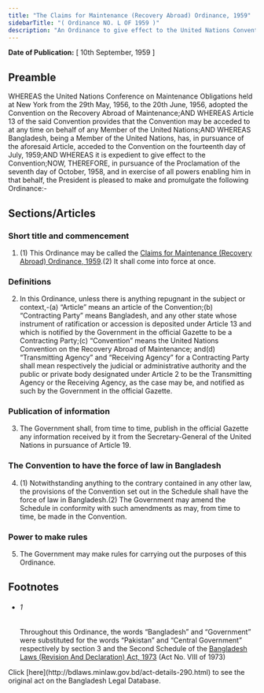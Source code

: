 ```yaml
---
title: "The Claims for Maintenance (Recovery Abroad) Ordinance, 1959"
sidebarTitle: "( Ordinance NO. L OF 1959 )"
description: "An Ordinance to give effect to the United Nations Convention on the Recovery Abroad of Claims for Maintenance.1♣"
---
```


**Date of Publication:** [ 10th September, 1959 ]

## Preamble

WHEREAS the United Nations Conference on Maintenance Obligations held at New York from the 29th May, 1956, to the 20th June, 1956, adopted the Convention on the Recovery Abroad of Maintenance;AND WHEREAS Article 13 of the said Convention provides that the Convention may be acceded to at any time on behalf of any Member of the United Nations;AND WHEREAS Bangladesh, being a Member of the United Nations, has, in pursuance of the aforesaid Article, acceded to the Convention on the fourteenth day of July, 1959;AND WHEREAS it is expedient to give effect to the Convention;NOW, THEREFORE, in pursuance of the Proclamation of the seventh day of October, 1958, and in exercise of all powers enabling him in that behalf, the President is pleased to make and promulgate the following Ordinance:-

## Sections/Articles

### Short title and commencement

1. (1) This Ordinance may be called the [Claims for Maintenance (Recovery Abroad) Ordinance, 1959](/act-290.html "Claims for Maintenance (Recovery Abroad) Ordinance, 1959").(2) It shall come into force at once.

### Definitions

2. In this Ordinance, unless there is anything repugnant in the subject or context,-(a) “Article” means an article of the Convention;(b) “Contracting Party” means Bangladesh, and any other state whose instrument of ratification or accession is deposited under Article 13 and which is notified by the Government in the official Gazette to be a Contracting Party;(c) “Convention” means the United Nations Convention on the Recovery Abroad of Maintenance; and(d) “Transmitting Agency” and “Receiving Agency” for a Contracting Party shall mean respectively the judicial or administrative authority and the public or private body designated under Article 2 to be the Transmitting Agency or the Receiving Agency, as the case may be, and notified as such by the Government in the official Gazette.

### Publication of information

3. The Government shall, from time to time, publish in the official Gazette any information received by it from the Secretary-General of the United Nations in pursuance of Article 19.

### The Convention to have the force of law in Bangladesh

4. (1) Notwithstanding anything to the contrary contained in any other law, the provisions of the Convention set out in the Schedule shall have the force of law in Bangladesh.(2) The Government may amend the Schedule in conformity with such amendments as may, from time to time, be made in the Convention.

### Power to make rules

5. The Government may make rules for carrying out the purposes of this Ordinance.

## Footnotes

- ###### 1

  Throughout this Ordinance, the words “Bangladesh” and “Government” were substituted for the words “Pakistan” and “Central Government” respectively by section 3 and the Second Schedule of the [Bangladesh Laws (Revision And Declaration) Act, 1973](/act-430.html "Bangladesh Laws (Revision And Declaration) Act, 1973") (Act No. VIII of 1973)

<Note>
  Click [here](http://bdlaws.minlaw.gov.bd/act-details-290.html) to see the original act on the Bangladesh Legal Database.
</Note>
